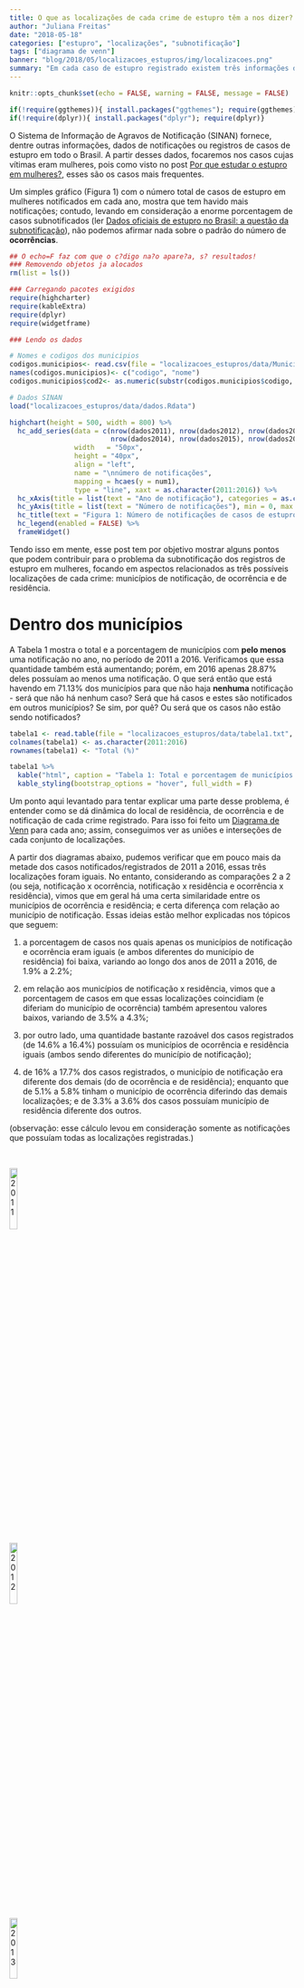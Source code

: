 ```yaml
---
title: O que as localizações de cada crime de estupro têm a nos dizer?
author: "Juliana Freitas"
date: "2018-05-18"
categories: ["estupro", "localizações", "subnotificação"]
tags: ["diagrama de venn"]
banner: "blog/2018/05/localizacoes_estupros/img/localizacoes.png"
summary: "Em cada caso de estupro registrado existem três informações de localização: município de notificação, de residência e de ocorrência. A partir disso, o foco desse post é mostrar algumas relações entre tais localizações, de forma a tentar levar um maior esclarecimento sobre fatores que levam à subnotificação."
---
```


```r
knitr::opts_chunk$set(echo = FALSE, warning = FALSE, message = FALSE)
```
```r
if(!require(ggthemes)){ install.packages("ggthemes"); require(ggthemes)}   
if(!require(dplyr)){ install.packages("dplyr"); require(dplyr)}   
```

O Sistema de Informação de Agravos de Notificação (SINAN) fornece, dentre outras informações, dados de notificações ou registros de casos de estupro em todo o Brasil. A partir desses dados, focaremos nos casos cujas vítimas eram mulheres, pois como visto no post [Por que estudar o estupro em mulheres?](https://stats4good.github.io/gesem/blog/2018/03/estupro_mulheres/), esses são os casos mais frequentes.

Um simples gráfico (Figura 1) com o número total de casos de estupro em mulheres notificados em cada ano, mostra que tem havido mais notificações; contudo, levando em consideração a enorme porcentagem de casos subnotificados (ler [Dados oficiais de estupro no Brasil: a questão da subnotificação](https://stats4good.github.io/gesem/blog/2018/05/dados_oficias_e_subnotificacao/)), não podemos afirmar nada sobre o padrão do número de __ocorrências__.

<!-- Criando e inserindo mapa -->
```r
## O echo=F faz com que o c?digo na?o apare?a, s? resultados!
### Removendo objetos ja alocados
rm(list = ls())

### Carregando pacotes exigidos
require(highcharter)
require(kableExtra)
require(dplyr)
require(widgetframe)

### Lendo os dados

# Nomes e codigos dos municipios
codigos.municipios<- read.csv(file = "localizacoes_estupros/data/Município.csv", header = FALSE, sep = ";")
names(codigos.municipios)<- c("codigo", "nome")
codigos.municipios$cod2<- as.numeric(substr(codigos.municipios$codigo, 1, 6))

# Dados SINAN
load("localizacoes_estupros/data/dados.Rdata")

highchart(height = 500, width = 800) %>%
  hc_add_series(data = c(nrow(dados2011), nrow(dados2012), nrow(dados2013),
                         nrow(dados2014), nrow(dados2015), nrow(dados2016)),
                width	= "50px",
                height = "40px",
                align = "left",
                name = "\nnúmero de notificações",
                mapping = hcaes(y = num1),
                type = "line", xaxt = as.character(2011:2016)) %>%
  hc_xAxis(title = list(text = "Ano de notificação"), categories = as.character(2011:2016)) %>%
  hc_yAxis(title = list(text = "Número de notificações"), min = 0, max = 21000, showFirstLabel = TRUE, labels = list(format = "{value}")) %>%
  hc_title(text = "Figura 1: Número de notificações de casos de estupro em mulheres no Brasil, de 2011 a 2016 (fonte: VIVA/SVS/MS).", style = list(color = gray(0.69))) %>%
  hc_legend(enabled = FALSE) %>%
  frameWidget()

```

Tendo isso em mente, esse post tem por objetivo mostrar alguns pontos que podem contribuir para o problema da subnotificação dos registros de estupro em mulheres, focando em aspectos relacionados as três possíveis localizações de cada crime: municípios de notificação, de ocorrência e de residência.

# Dentro dos municípios 

A Tabela 1 mostra o total e a porcentagem de municípios com __**pelo menos**__ uma notificação no ano, no período de 2011 a 2016. Verificamos que essa quantidade também está aumentando; porém, em 2016 apenas 28.87% deles possuíam ao menos uma notificação. O que será então que está havendo em 71.13% dos municípios para que não haja **nenhuma** notificação - será que não há nenhum caso? Será que há casos e estes são notificados em outros municípios? Se sim, por quê? Ou será que os casos não estão sendo notificados?

```r
tabela1 <- read.table(file = "localizacoes_estupros/data/tabela1.txt", header = TRUE, sep = "/")
colnames(tabela1) <- as.character(2011:2016)
rownames(tabela1) <- "Total (%)"

tabela1 %>%
  kable("html", caption = "Tabela 1: Total e porcentagem de municípios brasileiros com pelo menos uma notificação, de 2011 a 2016 (fonte: VIVA/SVS/MS).") %>%
  kable_styling(bootstrap_options = "hover", full_width = F)

```

Um ponto aqui levantado para tentar explicar uma parte desse problema, é entender como se dá dinâmica do local de residência, de ocorrência e de notificação de cada crime registrado. Para isso foi feito um [Diagrama de Venn](https://brasilescola.uol.com.br/matematica/diagrama-de-venn.htm) para cada ano; assim, conseguimos ver as uniões e interseções de cada conjunto de localizações.

A partir dos diagramas abaixo, pudemos verificar que em pouco mais da metade dos casos notificados/registrados de 2011 a 2016, essas três localizações foram iguais. No entanto, considerando as comparações 2 a 2 (ou seja, notificação x ocorrência, notificação x residência e ocorrência x residência), vimos que em geral há uma certa similaridade entre os municípios de ocorrência e residência; e certa diferença com relação ao município de notificação. Essas ideias estão melhor explicadas nos tópicos que seguem:

1) a porcentagem de casos nos quais apenas os municípios de notificação e ocorrência eram iguais (e ambos diferentes do município de residência) foi baixa, variando ao longo dos anos de 2011 a 2016, de 1.9% a 2.2%;

2) em relação aos municípios de notificação x residência, vimos que a porcentagem de casos em que essas localizações coincidiam (e diferiam do município de ocorrência) também apresentou valores baixos, variando de 3.5% a 4.3%;

3) por outro lado, uma quantidade bastante razoável dos casos registrados (de 14.6% a 16.4%) possuíam os municípios de ocorrência e residência iguais (ambos sendo diferentes do município de notificação);

4) de 16% a 17.7% dos casos registrados, o município de notificação era diferente dos demais (do de ocorrência e de residência); enquanto que de 5.1% a 5.8% tinham o município de ocorrência diferindo das demais localizações; e de 3.3% a 3.6% dos casos possuíam município de residência diferente dos outros.

(observação: esse cálculo levou em consideração somente as notificações que possuíam todas as localizações registradas.)

<br>

<a href="img/diagrama_euler_2011.png" title="2011">
  <img class = "float_right" alt="2011" src="img/diagrama_euler_2011.png" width="16.6%" />
</a>

<a href="img/diagrama_euler_2012.png" title="2012">
  <img class = "float_right" alt="2012" src="img/diagrama_euler_2012.png" width="16.6%" />
</a>

<a href="img/diagrama_euler_2013.png" title="2013">
  <img class = "float_right" alt="2013" src="img/diagrama_euler_2013.png" width="16.6%" />
</a>

<a href="img/diagrama_euler_2014.png" title="2014">
  <img class = "float_right" alt="2014" src="img/diagrama_euler_2014.png" width="16.6%" />
</a>

<a href="img/diagrama_euler_2015.png" title="2015">
  <img class = "float_right" alt="2015" src="img/diagrama_euler_2015.png" width="16.6%" />
</a>

<a href="img/diagrama_euler_2016.png" title="2016">
  <img class = "float_right" alt="2016" src="img/diagrama_euler_2016.png" width="16.6%" />
</a>

<br></br>

Isso leva a crer que, considerando os dados registrados, os casos de estupro em mulheres ocorrem no município de residência, e que uma parte razoável das vítimas se sente mais encorajada a notificar num município diferente dos de residência e ocorrência.

Não obstante a isso, pudemos ver (Tabela 2) que em todos os casos notificados havia a informação local de notificação, como se era esperado. Havia também a informação do local de residência para praticamente todos os casos. Porém, em 2011, quase 9% dos casos notificados a informação local de ocorrência estava em branco (pergunta-se: por qual motivo?). Notou-se também que essa porcentagem foi diminuindo ao longo dos anos, o que indica uma melhora no procedimento dos registros desse crime.

```r

tabela2 <- read.table(file = "localizacoes_estupros/data/tabela2.txt", header = TRUE, sep = "/")
colnames(tabela2)<- as.character(2011:2016)
rownames(tabela2)<- c("Local de notificação", "Local de ocorrência", "Local de residência")

tabela2 %>%
  kable("html", caption = "Tabela 2: Total e porcentagem de casos notificados com localização faltante, de 2011 a 2016 (fonte: VIVA/SVS/MS).") %>%
  kable_styling(bootstrap_options = "hover", full_width = F)

```

##

Por fim, buscamos argumentos em notícias para tentar respaldar a linha de pensamento exposta acima: várias vítimas relatam dificuldades no momento da notificação. O medo devido a ameaças do agressor e/ou receio de retaliação^5,7^, imensa demora no andamento dos processos^5^, sensação de impunidade para com os agressores^7^, o fato de terem que se deslocar distâncias razoáveis para notificar^1^. Muitas vítimas são encorajadas a não completar a ficha de notificação dentros dos estabelecimetos^2^. Além disso, há um processo de culpabilização da vítima em várias etapas do processo de notificação^2,3,4,5,6,7^. Sendo assim, destacamos que há uma grande responsabilidade das próprias instituições com relação ao montante de casos subnotificados.

Com isso, fica claro que, dos diversos fatores que levam à vítima a não notificar o crime de estupro, alguns podem ser resolvidos diretamente ao fornecer um local seguro e com treinamento de profissionais para o investigar o caso de forma adequada. 

** É importante notificar os casos de estupro (opções: ligar 180 ou ir ao centro de saúde mais próximo).

* Observação: os dados de 2015 e 2016 não estão consolidados.



Referências:
<!-- nota de rodapé -->

^1^ [Maioria das vítimas de estupro em AL não procura por atendimento médico](http://g1.globo.com/al/alagoas/noticia/2014/05/maioria-das-vitimas-de-estupro-em-al-nao-procura-por-atendimento-medico.html)

^2^ [“A vítima de estupro já chega na delegacia com culpa”](https://www.cartacapital.com.br/sociedade/ping-ana-rita)

^3^ [ Casos aumentam, mas estupro ainda é crime subnotificado](https://g1.globo.com/sao-paulo/noticia/saiba-o-que-caracteriza-crime-de-estupro-e-como-fazer-para-denunciar.ghtml)

^4^ [ “A cultura do estupro faz a culpa ser transferida do agressor para a vítima"](https://revistagalileu.globo.com/Ciencia/noticia/2017/08/cultura-do-estupro-faz-culpa-ser-transferida-do-agressor-para-vitima.html)

^5^ [ "Parte da impunidade no crime sexual começa antes de chegar à Justiça"](https://www.cartacapital.com.br/sociedade/parte-impunidade-no-crime-sexual-comeca-antes-de-chegar-a-justica)

^6^ [ Apenas 35% dos casos de estupro no Brasil são notificados ](https://epoca.globo.com/tempo/noticia/2016/05/apenas-35-dos-casos-de-estupro-no-brasil-sao-notificados.html)

^7^ [No RJ, só 6% dos acusados por estupro vão a julgamento](https://epoca.globo.com/tempo/noticia/2016/05/no-rj-so-6-dos-acusados-por-estupro-vao-julgamento.html)


